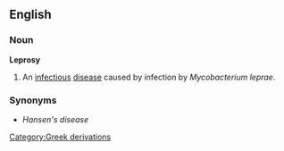 ==English==
===Noun===
{{wikipedia}}
'''Leprosy'''
#An [[infectious]] [[disease]] caused by infection by ''Mycobacterium leprae''.
===Synonyms===
*''Hansen's disease'' 
[[Category:Greek derivations]]